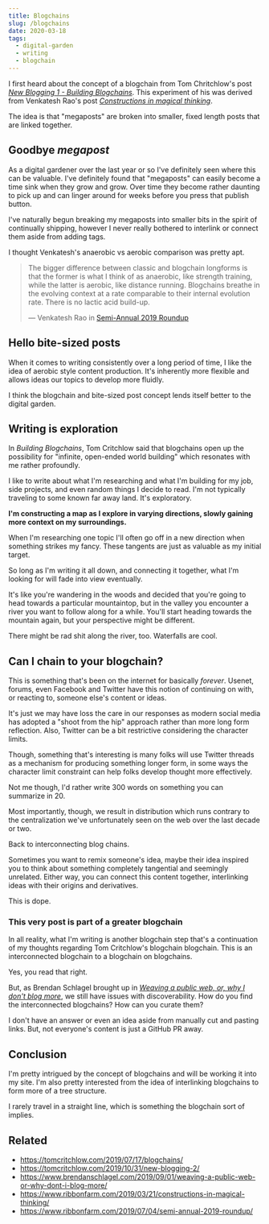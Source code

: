 ```yaml
---
title: Blogchains
slug: /blogchains
date: 2020-03-18
tags:
  - digital-garden
  - writing
  - blogchain
---
```


I first heard about the concept of a blogchain from Tom Chritchlow's post
_[New Blogging 1 - Building Blogchains](https://tomcritchlow.com/2019/07/17/blogchains/)_.
This experiment of his was derived from Venkatesh Rao's post
_[Constructions in magical thinking](https://www.ribbonfarm.com/2019/03/21/constructions-in-magical-thinking/)_.

The idea is that "megaposts" are broken into smaller, fixed length
posts that are linked together.

## Goodbye _megapost_

As a digital gardener over the last year or so I've definitely seen
where this can be valuable. I've definitely found that "megaposts" can
easily become a time sink when they grow and grow. Over time they become
rather daunting to pick up and can linger around for weeks before you
press that publish button.

I've naturally begun breaking my megaposts into smaller bits in the spirit
of continually shipping, however I never really bothered to interlink or
connect them aside from adding tags.

I thought Venkatesh's anaerobic vs aerobic comparison was pretty apt.

> The bigger difference between classic and blogchain longforms is that the
> former is what I think of as anaerobic, like strength training, while the latter
> is aerobic, like distance running. Blogchains breathe in the evolving context at
> a rate comparable to their internal evolution rate. There is no lactic acid build-up.
>
> &mdash; Venkatesh Rao in [Semi-Annual 2019 Roundup](https://www.ribbonfarm.com/2019/07/04/semi-annual-2019-roundup/)

## Hello bite-sized posts

When it comes to writing consistently over a long period of time, I like
the idea of aerobic style content production. It's inherently more flexible
and allows ideas our topics to develop more fluidly.

I think the blogchain and bite-sized post concept lends itself better to the
digital garden.

## Writing is exploration

In _Building Blogchains_, Tom Critchlow said that blogchains open up the
possibility for "infinite, open-ended world building" which resonates with
me rather profoundly.

I like to write about what I'm researching and what I'm building for my
job, side projects, and even random things I decide to read. I'm not typically
traveling to some known far away land. It's exploratory.

**I'm constructing a map as I explore in varying directions, slowly gaining
more context on my surroundings.**

When I'm researching one topic I'll often go off in a new direction when
something strikes my fancy. These tangents are just as valuable as my initial
target.

So long as I'm writing it all down, and connecting it together, what I'm
looking for will fade into view eventually.

It's like you're wandering in the woods and decided that you're going to
head towards a particular mountaintop, but in the valley you encounter
a river you want to follow along for a while. You'll start heading towards
the mountain again, but your perspective might be different.

There might be rad shit along the river, too. Waterfalls are cool.

## Can I chain to your blogchain?

This is something that's been on the internet for basically _forever_.
Usenet, forums, even Facebook and Twitter have this notion of continuing
on with, or reacting to, someone else's content or ideas.

It's just we may have loss the care in our responses as modern social
media has adopted a "shoot from the hip" approach rather than more long
form reflection. Also, Twitter can be a bit restrictive considering the
character limits.

Though, something that's interesting is many folks will use Twitter threads
as a mechanism for producing something longer form, in some ways the character
limit constraint can help folks develop thought more effectively.

Not me though, I'd rather write 300 words on something you can summarize
in 20.

Most importantly, though, we result in distribution which runs contrary
to the centralization we've unfortunately seen on the web over the last
decade or two.

Back to interconnecting blog chains.

Sometimes you want to remix someone's idea, maybe their idea inspired
you to think about something completely tangential and seemingly unrelated.
Either way, you can connect this content together, interlinking ideas with
their origins and derivatives.

This is dope.

### This very post is part of a greater blogchain

In all reality, what I'm writing is another blogchain step that's a
continuation of my thoughts regarding Tom Critchlow's blogchain blogchain.
This is an interconnected blogchain to a blogchain on blogchains.

Yes, you read that right.

But, as Brendan Schlagel brought up in
_[Weaving a public web, or, why I don't blog more](https://www.brendanschlagel.com/2019/09/01/weaving-a-public-web-or-why-dont-i-blog-more/)_,
we still have issues with discoverability. How do you find the interconnected
blogchains? How can you curate them?

I don't have an answer or even an idea aside from manually cut and
pasting links. But, not everyone's content is just a GitHub PR away.

## Conclusion

I'm pretty intrigued by the concept of blogchains and will be working it
into my site. I'm also pretty interested from the idea of interlinking
blogchains to form more of a tree structure.

I rarely travel in a straight line, which is something the blogchain sort
of implies.

## Related

- https://tomcritchlow.com/2019/07/17/blogchains/
- https://tomcritchlow.com/2019/10/31/new-blogging-2/
- https://www.brendanschlagel.com/2019/09/01/weaving-a-public-web-or-why-dont-i-blog-more/
- https://www.ribbonfarm.com/2019/03/21/constructions-in-magical-thinking/
- https://www.ribbonfarm.com/2019/07/04/semi-annual-2019-roundup/

